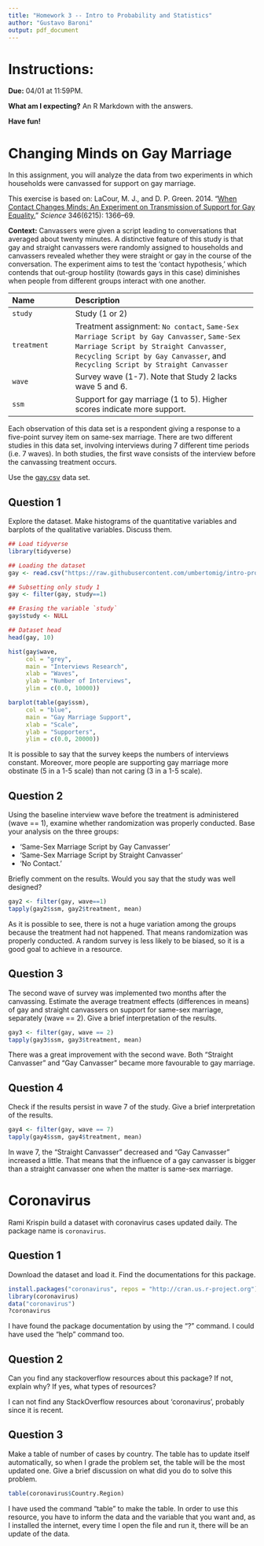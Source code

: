 ---
title: "Homework 3 -- Intro to Probability and Statistics"
author: "Gustavo Baroni"
output: pdf_document
---

# Instructions:

**Due:** 04/01 at 11:59PM.

**What am I expecting?** An R Markdown with the answers.

**Have fun!**

# Changing Minds on Gay Marriage

In this assignment, you will analyze the data from two experiments in which households were canvassed for support on gay marriage.

This exercise is based on: LaCour, M. J., and D. P. Green. 2014. “[When Contact Changes Minds: An Experiment on Transmission of Support for Gay Equality.](http://dx.doi.org/10.1126/science.1256151)” *Science* 346(6215): 1366–69.

**Context:** Canvassers were given a script leading to conversations that averaged about twenty minutes. A distinctive feature of this study is that gay and straight canvassers were randomly assigned to households and canvassers revealed whether they were straight or gay in the course of the conversation. The experiment aims to test the 'contact hypothesis,' which contends that out-group hostility (towards gays in this case) diminishes when people from different groups interact with one another.

-------------------- ----------------------------------------------------------
 Name                 Description
 -------------------- ----------------------------------------------------------
 `study`              Study (1 or 2) 
 
 `treatment`          Treatment assignment: `No contact`, 
                      `Same-Sex Marriage Script by Gay Canvasser`,
                      `Same-Sex Marriage Script by Straight Canvasser`,
                      `Recycling Script by Gay Canvasser`, and
                      `Recycling Script by Straight Canvasser`
 
 `wave`               Survey wave (1-7). Note that Study 2 lacks wave 5 and 6.
 
 `ssm`                Support for gay marriage (1 to 5).  
                      Higher scores indicate more support.
 -------------------------------------------------------------------------------

Each observation of this data set is a respondent giving a response to a five-point survey item on same-sex marriage.  There are two different studies in this data set, involving interviews during 7 different time periods (i.e. 7 waves). In both studies, the first wave consists of the interview before the canvassing treatment occurs. 

Use the [gay.csv](https://raw.githubusercontent.com/umbertomig/intro-prob-stat-FGV/master/datasets/gay.csv) data set.

## Question 1

Explore the dataset. Make histograms of the quantitative variables and barplots of the qualitative variables. Discuss them.

```{r}
## Load tidyverse
library(tidyverse)

## Loading the dataset
gay <- read.csv("https://raw.githubusercontent.com/umbertomig/intro-prob-stat-FGV/master/datasets/gay.csv")

## Subsetting only study 1
gay <- filter(gay, study==1)

## Erasing the variable `study`
gay$study <- NULL

## Dataset head
head(gay, 10)
```

```{r}
hist(gay$wave,
     col = "grey",
     main = "Interviews Research",
     xlab = "Waves",
     ylab = "Number of Interviews",
     ylim = c(0.0, 10000))
```

```{r}
barplot(table(gay$ssm),
     col = "blue",
     main = "Gay Marriage Support",
     xlab = "Scale",
     ylab = "Supporters",
     ylim = c(0.0, 20000))
```

It is possible to say that the survey keeps the numbers of interviews constant. Moreover, more people are supporting gay marriage more obstinate (5 in a 1-5 scale) than not caring (3 in a 1-5 scale).  

## Question 2

Using the baseline interview wave before the treatment is administered (wave == 1), examine whether randomization was properly conducted. Base your analysis on the three groups:

- 'Same-Sex Marriage Script by Gay Canvasser'
- 'Same-Sex Marriage Script by Straight Canvasser'
- 'No Contact.'
  
Briefly comment on the results. Would you say that the study was well designed?

```{r}
gay2 <- filter(gay, wave==1)
tapply(gay2$ssm, gay2$treatment, mean)
```
As it is possible to see, there is not a huge variation among the groups because the treatment had not happened. That means randomization was properly conducted. A random survey is less likely to be biased, so it is a good goal to achieve in a resource.

## Question 3

The second wave of survey was implemented two months after the canvassing. Estimate the average treatment effects (differences in means) of gay and straight canvassers on support for same-sex marriage, separately (wave == 2). Give a brief interpretation of the results.

```{r}
gay3 <- filter(gay, wave == 2)
tapply(gay3$ssm, gay3$treatment, mean)
```
There was a great improvement with the second wave. Both "Straight Canvasser" and "Gay Canvasser" became more favourable to gay marriage.


## Question 4

Check if the results persist in wave 7 of the study. Give a brief interpretation of the results.

```{r}
gay4 <- filter(gay, wave == 7)
tapply(gay4$ssm, gay4$treatment, mean)
```

In wave 7, the "Straight Canvasser" decreased and "Gay Canvasser" increased a little. That means that the influence of a gay canvasser is bigger than a straight canvasser one when the matter is same-sex marriage.

# Coronavirus

Rami Krispin build a dataset with coronavirus cases updated daily. The package name is `coronavirus`.

## Question 1

Download the dataset and load it. Find the documentations for this package.

```{r}
install.packages("coronavirus", repos = "http://cran.us.r-project.org")
library(coronavirus)
data("coronavirus")
?coronavirus
```

I have found the package documentation by using the "?" command. I could have used the "help" command too.

## Question 2

Can you find any stackoverflow resources about this package? If not, explain why? If yes, what types of resources?

I can not find any StackOverflow resources about 'coronavirus', probably since it is recent. 

## Question 3

Make a table of number of cases by country. The table has to update itself automatically, so when I grade the problem set, the table will be the most updated one. Give a brief discussion on what did you do to solve this problem.

```{r}
table(coronavirus$Country.Region)
```

I have used the command "table" to make the table. In order to use this resource, you have to inform the data and the variable that you want and, as I installed the internet, every time I open the file and run it, there will be an update of the data.